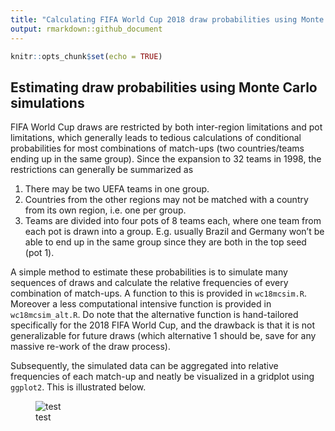 ```yaml
---
title: "Calculating FIFA World Cup 2018 draw probabilities using Monte Carlo simulations"
output: rmarkdown::github_document
---
```


```r
knitr::opts_chunk$set(echo = TRUE)
```

## Estimating draw probabilities using Monte Carlo simulations

FIFA World Cup draws are restricted by both inter-region limitations and pot limitations, which generally leads to tedious calculations of conditional probabilities for most combinations of match-ups (two countries/teams ending up in the same group). Since the expansion to 32 teams in 1998, the restrictions can generally be summarized as 

1. There may be two UEFA teams in one group. 
2. Countries from the other regions may not be matched with a country from its own region, i.e. one per group.
3. Teams are divided into four pots of 8 teams each, where one team from each pot is drawn into a group. E.g. usually Brazil and Germany won't be able to end up in the same group since they are both in the top seed (pot 1).

A simple method to estimate these probabilities is to simulate many sequences of draws and calculate the relative frequencies of every combination of match-ups. A function to this is provided in `wc18mcsim.R`. Moreover a less computational intensive function is provided in `wc18mcsim_alt.R`. Do note that the alternative function is hand-tailored specifically for the 2018 FIFA World Cup, and the drawback is  that it is not generalizable for future draws (which alternative 1 should be, save for any massive re-work of the draw process). 

Subsequently, the simulated data can be aggregated into relative frequencies of each match-up and neatly be visualized in a gridplot using `ggplot2`. This is illustrated below.

![test](fullgrid.png)
